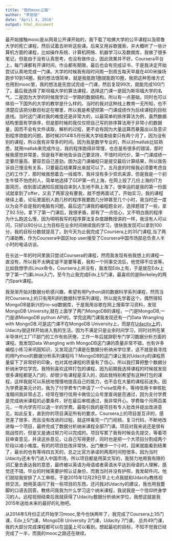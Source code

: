 ```yaml
---
title: "我的mooc之路"
author: "李丽丽"
date: "April 4, 2016"
output: html_document
---
```


最开始接触mooc是从网易公开课开始的，我下载了哈佛大学的公平课程以及耶鲁大学的死亡课程，然后试着去听听这些课。后来又用谷歌搜索，并大概听了一些计算机方面的课程，比如操作系统、计算机网络、机器学习以及数据库，我做了很多笔记，但是由于没有认真思考，也没有做作业，因此效果并不好。Coursera平台上，每门课都有开课时间，作业都有期限，最后也会有完成证书，于是我决定开始尝试认真地完成一门课。大学的时候我有段时间周一到周五每天早晨在400米操场跑步10到14圈，我的想法很简单，就是我能跑1圈就能跑10圈，我把这种思维方式也用到mooc里，我的想法是先尝试完成一门课，然后复现99次，就能完成100门了。最后我选择了斯坦福大学的算法课程，选择这门课一是因为斯坦福大学的名气，二是因为大学的时候我学过一学期的数据结构，所以有一点基础，同时也可以体验一下国外的大学的教学是什么样的。当时的我对这种线上教育一无所知，也不清楚应该把分数目标定在哪里，所以我是希望把第一门课成绩作为后续课程的目标底线。当时这门课对我的难度还是非常大的，以最简单的排序算法为例，虽然数据结构里面有学排序，但是那时候的我仅仅把自己写的排序算法用于非常小的数据量，因而不会有文件读取，解析的过程，更不会有因为大量运算而暴露出以及意识到程序效能的问题。那时候2014年5月份离大学结束结束只有两个月了，因为没有别的课程，所以我有非常多的时间。因为我是数学专业的，所以对matlab比较熟悉，就用matlab来完成作业，我的程序跑得非常慢，也总是有很多的错误，那时候我感觉非常差，但是我不断地告诉自己要坚持，不惜时间代价，第一门课成绩一定要尽量高，要容忍自己差劲。因为这门课编程只是提交最后计算结果，所以我告诉自己慢没有关系，只要最后结果算出来就可以了。五月底的时候我必须要考虑自己的工作了，那时候我想着去一线城市，我并没有多少资讯来源，但是我是一个初生牛犊不怕虎的人，简单地选择了GDP第一的上海，在网上投了几份上海的IT方面简历，收到面试通知后就独自来到人生地不熟上海了。很幸运的是我的第一份面试就拿到了offer，又去了两家没有要我，就不想再面试了。开始实习，我的课程继续上着，论坛里面别人跑几秒的程序我要跑几分钟甚至几个小时，我当时还一度以为会不会是我的电脑有问题。最后这门课我的编程题全对，选择题错了一些，拿了92.5分。拿下了第一门课后，我很矛盾，即有了一点信心，又不明白我的程序为什么跑这么慢，因为明明我写的程序算法复杂度跟教授讲的一样，我没有人可以问，只好以90分以上为目标在业余时间继续我的学习，很快我发现可以拿到100分，我的目标分数就提高了。到今天为止我完成了Coursera上的35门课程,当了两门课助教，作为Coursera中国区top user接受了Coursera中国市场部总负责人半小时的电话访谈。

在长达一年的时间里我只尝试Coursera的课程，然而我发现有些我想上的课程一直没有，所以我不太确定是不是要等着，我和一个同事交流后，他觉得不应该等。比如我想学点Linux命令，Coursera上并没有，我发现Edx上有，于是就在Edx上学了第一门课Linux入门，至今为止我完成Edx上5门课，最喜欢的是Berkeley的两门Spark课程。

我渐渐开始对数据分析感兴趣，希望有用Python讲的数据科学系列课程，然而当时Coursera上的只有用R讲的数据科学系列课程，所以就先学着这个。偶然得知MongoDB是新兴的no-sql数据库，于是我用谷歌在网上搜索学习资料，发现MongoDB University,就在上面学了两门MongoDB的课程，一门是MongoDB,一门是讲MongoDB python API的。学完这两门课我发现还有一门Data Wrangling with MongoDB,可是这门课不在MongoDB University上，而是在[Udacity上](www.udacity.com)的，Udacity就这样开始进入我的生活。因为不满足只是业余时间学习，同时对所在某半导体代工厂IT部门的工作有些厌倦，工作一年后就辞职专门学习数据分析方面的课程。我发现Data Wrangling with MongoDB这门课的质量非常不错，也有许多编程小练习来巩固知识，又发现这门课是在数据分析纳米学位里，这不就是我寻找的用Python的数据分析系列课程吗？MongoDB的这门课让我对Udacity的课程质量留下了非常好的印象，也对其他课程的质量有了信心，所以我打算把整个数据分析纳米学位学完。我特别喜欢这样打包的课程，因为前期我选择课程的时候就发现很多课程都是入门的，却很少有课程是深入的，因此我特别希望有这种打包的课程，这样我就可以系统地慢慢地提高自己的能力，也不会在大量的课程前迷失。因为学费是美元计的，我为了付学费专门申请了一个visa信用卡，等待信用卡审核批准期间我非常忐忑，经常在银行信用卡微信公众号里查询是否通过，因为支付学费是完成纳米课程的必要条件，好在最后审核通过，我非常开心。学费每个月两百美元，一年内学完可以退一半的学费。最吸引我的是项目有专人批改并提出改进意见，如此反复，直到你的项目满足所有的要求。Coursera上的项目是互评的，感觉差了很多，而且没有改进的过程。就这样看完一门门视频，复习代码，不断地改进每一个项目，最终完成了数据分析纳米课程全部7门课。项目对我来说还是很有挑战性的，但是又是通过努力可以完成的。项目写累了我有时候会先提交，等着项目审查意见，并读这些意见，让自己写得更好，同时也是把一个大项目分割成两个阶段以减小难度。有的的项目批改非常快，出门散步一个小时，回来就能看到结果了，最长的也有等待四五天的，总之比官方承诺的两周时间短很多。因为当时Udacity还未专门进入中国市场，所以项目都是用英文写的，我努力地用我有限的词汇量去表达我的意思，最终被以英语为母语或者英语水平达到母语的人理解，感觉还不错。毕业的时候需要护照认证身份，而我当时并没有护照，我发邮件问，他们就给我安排了人工审核，于是2015年12月29日早上七点我就和Udacity教练视频交流，她用英语问了我一些项目的东西，还问我对Udacity的建议，我也用我蹩脚的口语去回答。教练问我我为什么学习这个纳米课程，我说我是一个信仰终身学习的人。远程视频结束后我就获得了Udacity数据分析纳米学位，我想这就是我2015年送给未来的最好的礼物吧。

从2014年5月份正式开始学习mooc,至今也快两年了，我完成了Coursera上35门课，Edx上5门课，MongoDB University 2门课，Udacity 7门课， 总共49门课，我的大部分完成课程都可以在[领英](https://cn.linkedin.com/in/adalee2future)上可以看到。想起最初的目标，不知不觉我已经完成了一半，而我的mooc之路还在继续。